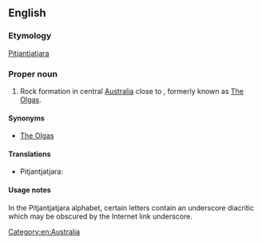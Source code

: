 ==English==

===Etymology===
[[Pitjantjatjara]] {{unicode|[[Kata Tjuṯa]]}}

===Proper noun===
{{en-proper noun}}

# Rock formation in central [[Australia]] close to {{unicode|[[Uluṟu]]}}, formerly known as [[The Olgas]].

====Synonyms====
* [[The Olgas]]

====Translations====
* Pitjantjatjara: {{unicode|[[Kata Tjuṯa]]}}

====Usage notes====
In the Pitjantjatjara alphabet, certain letters contain an underscore diacritic which may be obscured by the Internet link underscore.

[[Category:en:Australia]]